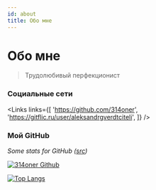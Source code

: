 ```yaml
---
id: about
title: Обо мне
---
```


# Обо мне

> Трудолюбивый перфекционист

### Социальные сети


<Links
  links={[
    'https://github.com/314oner',
    'https://gitflic.ru/user/aleksandrgverdtciteli',
  ]}
/>

### Мой GitHub

_Some stats for GitHub ([src](https://github.com/anuraghazra/github-readme-stats))_

[![314oner Github](https://github-readme-stats.vercel.app/api?username=314oner&count_private=true&show_icons=true) ](https://github.com/314oner)

[![Top Langs](https://github-readme-stats.vercel.app/api/top-langs/?username=314oner&layout=compact)](https://github.com/314oner)
